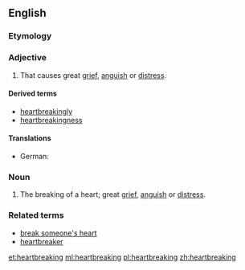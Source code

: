 ==English==

===Etymology===
{{compound|heart|breaking}}

===Adjective===
{{en-adj}}

# That causes great [[grief]], [[anguish]] or [[distress]].

====Derived terms====
* [[heartbreakingly]]
* [[heartbreakingness]]

====Translations====
{{trans-top|That causes great grief, anguish or distress}}
* German: {{t-|de|herzzerreißend}}
{{trans-mid}}
{{trans-bottom}}

===Noun===
{{en-noun}}

# The breaking of a heart; great [[grief]], [[anguish]] or [[distress]].

===Related terms===
* [[break someone's heart]]
* [[heartbreaker]]

[[et:heartbreaking]]
[[ml:heartbreaking]]
[[pl:heartbreaking]]
[[zh:heartbreaking]]
